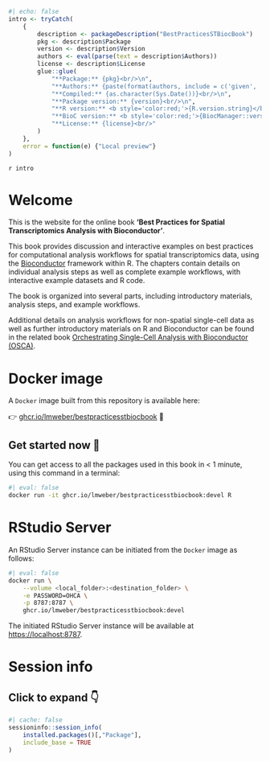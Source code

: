 ```r
#| echo: false
intro <- tryCatch(
    {
        description <- packageDescription("BestPracticesSTBiocBook")
        pkg <- description$Package
        version <- description$Version
        authors <- eval(parse(text = description$Authors))
        license <- description$License
        glue::glue(
            "**Package:** {pkg}<br/>\n", 
            "**Authors:** {paste(format(authors, include = c('given', 'family', 'role')), collapse = ', ')}<br/>\n", 
            "**Compiled:** {as.character(Sys.Date())}<br/>\n", 
            "**Package version:** {version}<br/>\n", 
            "**R version:** <b style='color:red;'>{R.version.string}</b><br/>\n", 
            "**BioC version:** <b style='color:red;'>{BiocManager::version()}</b><br/>\n", 
            "**License:** {license}<br/>"
        )
    }, 
    error = function(e) {"Local preview"}
)
```

`r intro`

# Welcome {-}

This is the website for the online book **'Best Practices for Spatial Transcriptomics Analysis with Bioconductor'**.

This book provides discussion and interactive examples on best practices for computational analysis workflows for spatial transcriptomics data, using the [Bioconductor](http://bioconductor.org/) framework within R. The chapters contain details on individual analysis steps as well as complete example workflows, with interactive example datasets and R code.

The book is organized into several parts, including introductory materials, analysis steps, and example workflows.

Additional details on analysis workflows for non-spatial single-cell data as well as further introductory materials on R and Bioconductor can be found in the related book [Orchestrating Single-Cell Analysis with Bioconductor (OSCA)](https://bioconductor.org/books/release/OSCA/).


# Docker image {-}

A `Docker` image built from this repository is available here: 

👉 [ghcr.io/lmweber/bestpracticesstbiocbook](https://ghcr.io/lmweber/bestpracticesstbiocbook) 🐳

::: {.callout-tip icon='true'}
## Get started now 🎉

You can get access to all the packages used in this book in < 1 minute, 
using this command in a terminal: 

```sh
#| eval: false
docker run -it ghcr.io/lmweber/bestpracticesstbiocbook:devel R
```

:::

# RStudio Server {-}

An RStudio Server instance can be initiated from the `Docker` image as follows: 

```sh
#| eval: false
docker run \
    --volume <local_folder>:<destination_folder> \
    -e PASSWORD=OHCA \
    -p 8787:8787 \
    ghcr.io/lmweber/bestpracticesstbiocbook:devel
```

The initiated RStudio Server instance will be available at 
[https://localhost:8787](https://localhost:8787).

<!-- 
# System dependencies and conda 

A pre-configured `micromamba` environment called `BiocBook` is available 
once the Docker image is loaded. It provides all the softwares listed in 
`requirements.yml`. 

```sh
#| eval: false
docker run -it ghcr.io/lmweber/bestpracticesstbiocbook:devel bash
micromamba activate BiocBook
``` 
-->

# Session info {-}

::: {.callout-note collapse="true"}

## Click to expand 👇

```r
#| cache: false
sessioninfo::session_info(
    installed.packages()[,"Package"], 
    include_base = TRUE
)
```

:::
